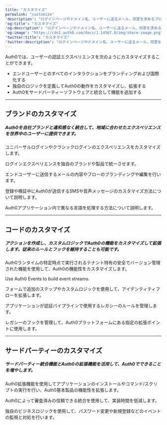 ---
title: "カスタマイズ"
permalink: "customize"
'description': "ログインページやドメイン名、ユーザーに送るメール、同意を求めるプロンプトをブランディング・カスタマイズ・ローカライズする方法をご紹介します。"
'og:title': "カスタマイズ"
'og:description': "ログインページやドメイン名、ユーザーに送るメール、同意を求めるプロンプトをブランディング・カスタマイズ・ローカライズする方法をご紹介します。"
'og:image': "https://cdn2.auth0.com/docs/1.14567.0/img/share-image.png"
'twitter:title': "カスタマイズ"
'twitter:description': "ログインページやドメイン名、ユーザーに送るメール、同意を求めるプロンプトをブランディング・カスタマイズ・ローカライズする方法をご紹介します。"
---


<AuthDocsPipeline activeId="customize"/>

Auth0では、ユーザーの認証エクスペリエンスを次のようにカスタマイズすることができます。

* エンドユーザーとのすべてのインタラクションをブランディングおよび国際化する
* 独自のロジックを定義してAuth0の動作をカスタマイズし、拡張する
* Auth0をサードパーティーソフトウェアと統合して機能を追加する

---

## ブランドのカスタマイズ

##### Auth0を自社ブランドと違和感なく統合して、地域に合わせたエクスペリエンスを世界中のユーザーに提供できます。

<Card title="ログインページのカスタマイズ" href="/ja-jp/customize/login-pages">

ユニバーサルログインやクラシックログインのエクスペリエンスをカスタマイズします。

</Card>

<Card title="カスタムドメイン" href="/ja-jp/customize/custom-domains">

ログインエクスペリエンスを独自のブランドや製品で統一させます。

</Card>

<Card title="メールのカスタマイズ" href="/ja-jp/customize/email">

エンドユーザーに送信するメールの内容やフローのブランディングや編集を行います。

</Card>

<Card title="多要素認証のSMSと音声メッセージのカスタマイズ" href="/ja-jp/customize/customize-sms-or-voice-messages">

登録や検証中にAuth0が送信するSMSや音声メッセ―ジのカスタマイズ方法について説明します。

</Card>

<Card title="国際化とローカリゼーション" href="/ja-jp/customize/internationalization-and-localization">

Auth0アプリケーション内で異なる言語を処理する方法について説明します。

</Card>

---

## コードのカスタマイズ

##### アクションを作成し、カスタムロジックでAuth0の機能をカスタマイズして拡張します。従来のルールとフックを維持することも可能です。

<Card title="Actions" href="/ja-jp/customize/actions">

Auth0ランタイムの特定時点で実行されるテナント特有の安全でバージョン管理された機能を使用して、Auth0の機能性をカスタマイズします。

</Card>

<Card title="Events" href="/ja-jp/customize/events">

Use Auth0 Events to build event streams.

</Card>

<Card title="フォーム" href="/ja-jp/customize/forms">

フォームで追加のステップやカスタムロジックを使用して、アイデンティティフローを拡張します。

</Card>

<Card title="ルール" href="/ja-jp/customize/rules">

アプリケーションが認証パイプラインで使用するレガシーのルールを管理します。

</Card>

<Card title="フック" href="/ja-jp/customize/hooks">

レガシーのフックを管理して、Auth0プラットフォームにある指定の拡張ポイントに使用します。

</Card>

---

## サードパーティーのカスタマイズ

##### サードパーティー統合機能とAuth0の拡張機能を活用して、Auth0でできることを増やします。

<Card title="拡張機能" href="/ja-jp/customize/extensions">

Auth0拡張機能を使用してアプリケーションのインストールやコマンド/スクリプトの実行を行い、Auth0基本製品の機能性を拡張します。

</Card>

<Card title="統合" href="/ja-jp/customize/integrations">

Auth0によって審査済みの信頼できる統合を使用して、実装時間を低減します。

</Card>

<Card title="ログストリーミング" href="/ja-jp/customize/log-streams">

独自のビジネスロジックを使用して、パスワード変更や新規登録などのイベントの監視と対処を行います。

</Card>

